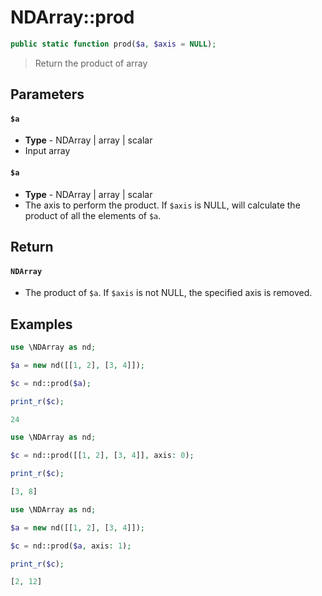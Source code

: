 
# NDArray::prod

```php
public static function prod($a, $axis = NULL);
```

> Return the product of array

## Parameters

#### `$a`
  - **Type** - NDArray | array | scalar
  - Input array

#### `$a`
  - **Type** - NDArray | array | scalar
  - The axis to perform the product. If `$axis` is NULL, will calculate the product of all the elements of `$a`.

## Return

#### `NDArray`

- The product of `$a`. If `$axis` is not NULL, the specified axis is removed.

## Examples

<Tabs>
<TabItem value="example1" label="Example 1" default>


```php
use \NDArray as nd;

$a = new nd([[1, 2], [3, 4]]);

$c = nd::prod($a);

print_r($c);
```
```php
24
```


</TabItem>
<TabItem value="example2" label="Example 2">


```php
use \NDArray as nd;

$c = nd::prod([[1, 2], [3, 4]], axis: 0);

print_r($c);
```
```php
[3, 8]
```


</TabItem>
<TabItem value="example3" label="Example 3">


```php
use \NDArray as nd;

$a = new nd([[1, 2], [3, 4]]);

$c = nd::prod($a, axis: 1);

print_r($c);
```
```php
[2, 12]
```

</TabItem>
</Tabs>